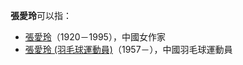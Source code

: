 '''張愛玲'''可以指：
*[[張愛玲|張愛玲]]（1920－1995），中國女作家
*[[張愛玲_(羽毛球運動員)|張愛玲 (羽毛球運動員)]]（1957－），中國羽毛球運動員
{{disambig|A|Cat=三字張姓人名消歧義}}